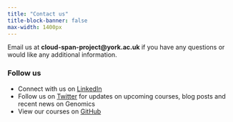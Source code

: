 ```yaml
---
title: "Contact us"
title-block-banner: false
max-width: 1400px
---
```


Email us at **cloud-span-project@york.ac.uk** if you have any questions or would like any additional information. 

### Follow us 
- Connect with us on [LinkedIn](linkedin.com/company/cloud-span)
- Follow us on [Twitter](https://twitter.com/SpanCloud) for updates on upcoming courses, blog posts and recent news on Genomics
- View our courses on [GitHub](github.com/Cloud-SPAN/)